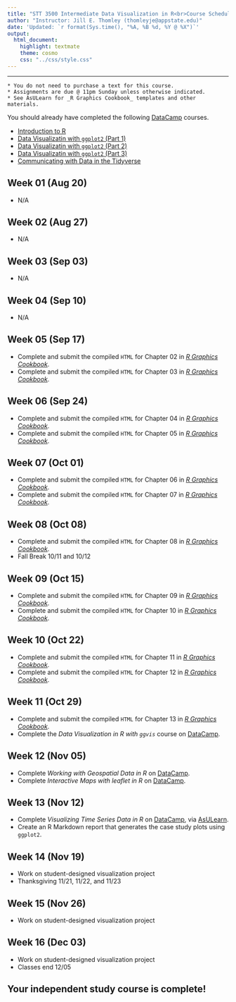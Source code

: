 ```yaml
---
title: "STT 3500 Intermediate Data Visualization in R<br>Course Schedule for Spring 2018"
author: "Instructor: Jill E. Thomley (thomleyje@appstate.edu)"
date: 'Updated: `r format(Sys.time(), "%A, %B %d, %Y @ %X")`'
output: 
  html_document: 
    highlight: textmate
    theme: cosmo
    css: "../css/style.css"
---
```


<hr>

```block
* You do not need to purchase a text for this course.
* Assignments are due @ 11pm Sunday unless otherwise indicated.
* See AsULearn for _R Graphics Cookbook_ templates and other materials.
```

You should already have completed the following [DataCamp](https://datacamp.com) courses.

* [Introduction to R](https://www.datacamp.com/courses/free-introduction-to-r)
* [Data Visualizatin with `ggplot2` (Part 1)](https://www.datacamp.com/courses/data-visualization-with-ggplot2-1)
* [Data Visualizatin with `ggplot2` (Part 2)](https://www.datacamp.com/courses/data-visualization-with-ggplot2-2)
* [Data Visualizatin with `ggplot2` (Part 3)](https://www.datacamp.com/courses/data-visualization-with-ggplot2-part-3)
* [Communicating with Data in the Tidyverse](https://www.datacamp.com/courses/communicating-with-data-in-the-tidyverse)


## Week 01 (Aug 20)

* N/A


## Week 02 (Aug 27)

* N/A


## Week 03 (Sep 03)

* N/A


## Week 04 (Sep 10)

* N/A


## Week 05 (Sep 17)

* Complete and submit the compiled `HTML` for Chapter 02 in _[R Graphics Cookbook](http://proquest.safaribooksonline.com.proxy006.nclive.org/9781449363086?uicode=appstate)_.
* Complete and submit the compiled `HTML` for Chapter 03 in _[R Graphics Cookbook](http://proquest.safaribooksonline.com.proxy006.nclive.org/9781449363086?uicode=appstate)_.


## Week 06 (Sep 24)

* Complete and submit the compiled `HTML` for Chapter 04 in _[R Graphics Cookbook](http://proquest.safaribooksonline.com.proxy006.nclive.org/9781449363086?uicode=appstate)_.
* Complete and submit the compiled `HTML` for Chapter 05 in _[R Graphics Cookbook](http://proquest.safaribooksonline.com.proxy006.nclive.org/9781449363086?uicode=appstate)_.


## Week 07 (Oct 01)

* Complete and submit the compiled `HTML` for Chapter 06 in _[R Graphics Cookbook](http://proquest.safaribooksonline.com.proxy006.nclive.org/9781449363086?uicode=appstate)_. 
* Complete and submit the compiled `HTML` for Chapter 07 in _[R Graphics Cookbook](http://proquest.safaribooksonline.com.proxy006.nclive.org/9781449363086?uicode=appstate)_.


## Week 08 (Oct 08)

* Complete and submit the compiled `HTML` for Chapter 08 in _[R Graphics Cookbook](http://proquest.safaribooksonline.com.proxy006.nclive.org/9781449363086?uicode=appstate)_.
* Fall Break 10/11 and 10/12


## Week 09 (Oct 15)

* Complete and submit the compiled `HTML` for Chapter 09 in _[R Graphics Cookbook](http://proquest.safaribooksonline.com.proxy006.nclive.org/9781449363086?uicode=appstate)_.
* Complete and submit the compiled `HTML` for Chapter 10 in _[R Graphics Cookbook](http://proquest.safaribooksonline.com.proxy006.nclive.org/9781449363086?uicode=appstate)_.


## Week 10 (Oct 22)

* Complete and submit the compiled `HTML` for Chapter 11 in _[R Graphics Cookbook](http://proquest.safaribooksonline.com.proxy006.nclive.org/9781449363086?uicode=appstate)_.
* Complete and submit the compiled `HTML` for Chapter 12 in _[R Graphics Cookbook](http://proquest.safaribooksonline.com.proxy006.nclive.org/9781449363086?uicode=appstate)_.


## Week 11 (Oct 29)

* Complete and submit the compiled `HTML` for Chapter 13 in _[R Graphics Cookbook](http://proquest.safaribooksonline.com.proxy006.nclive.org/9781449363086?uicode=appstate)_.
* Complete the _Data Visualization in R with `ggvis`_ course on [DataCamp](https://www.datacamp.com/courses/ggvis-data-visualization-r-tutorial).


## Week 12 (Nov 05)

* Complete _Working with Geospatial Data in R_ on [DataCamp](https://www.datacamp.com/courses/working-with-geospatial-data-in-r).
* Complete _Interactive Maps with leaflet in R_ on [DataCamp](https://www.datacamp.com/courses/interactive-maps-with-leaflet-in-r).


## Week 13 (Nov 12)

* Complete _Visualizing Time Series Data in R_ on [DataCamp](https://datacamp.com), via [AsULearn](https://asulearn.appstate.edu).
* Create an R Markdown report that generates the case study plots using `ggplot2`.


## Week 14 (Nov 19)

* Work on student-designed visualization project
* Thanksgiving 11/21, 11/22, and 11/23


## Week 15 (Nov 26)

* Work on student-designed visualization project


## Week 16 (Dec 03)

* Work on student-designed visualization project
* Classes end 12/05


## Your independent study course is complete!
